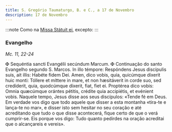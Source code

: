 ```yaml
---
title: S. Gregório Taumaturgo, B. e C., a 17 de Novembro
description: 17 de Novembro
---
```


:::note
Como na [Missa Státuit ei](/missal/comum/11confessorespontifices1), excepto:
:::

### Evangelho

<em>Mc. 11, 22-24</em>

<div class="side-by-side not-content">
  <span>
    <span class="text-red-500">✠</span> Sequéntia sancti Evangélii secúndum
    Marcum.
  </span>
  <span>
    <span class="text-red-500">✠</span> Continuação do santo Evangelho segundo
    S. Marcos.
  </span>
  <span>
    In illo témpore: Respóndens Jesus discípulis suis, ait illis: Habéte fidem
    Dei. Amen, dico vobis, quia, quicúmque díxerit huic monti: Tóllere et
    míttere in mare, et non hæsitáverit in corde suo, sed credíderit, quia,
    quodcúmque díxerit, fiat, fiet ei. Proptérea dico vobis: Omnia quæcúmque
    orántes pétitis, crédite quia accipiétis, et evénient vobis.
  </span>
  <span>
    Naquele tempo, Jesus disse aos seus discípulos: «Tende fé em Deus. Em
    verdade vos digo que todo aquele que disser a esta montanha «tira-te e
    lança-te no mar», e disser isto sem hesitar no seu coração e até acreditando
    que tudo o que disse acontecerá, fique certo de que o verá cumprir-se. Eis
    porque vos digo: Tudo quanto pedirdes na oração acreditai que o alcançareis
    e vereis».
  </span>
</div>
